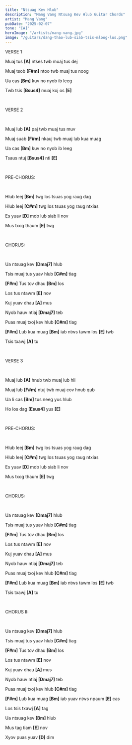 ```yaml
---
title: "Ntsuag Kev Hlub"
description: "Mang Vang Ntsuag Kev Hlub Guitar Chords"
artist: "Mang Vang"
pubDate: "2025-02-07"
tone: "[A]"
heroImage: "/artists/mang-vang.jpg"
image: "/guitars/dang-thao-lub-siab-tsis-mloog-lus.png"
---
```


VERSE 1

Muaj tus <b>[A]</b> ntses twb muaj tus dej

Muaj tsob <b>[F#m]</b> ntoo twb muaj tus noog

Ua cas <b>[Bm]</b> kuv no nyob ib leeg

Twb tsis <b>[Bsus4]</b> muaj koj os <b>[E]</b>

<br />

VERSE 2

<br />

Muaj lub <b>[A]</b> paj twb muaj tus muv

Muaj suab <b>[F#m]</b> nkauj twb muaj lub kua muag

Ua cas <b>[Bm]</b> kuv no nyob ib leeg

Tsaus ntuj <b>[Bsus4]</b> nti <b>[E]</b>

<br />

PRE-CHORUS:

<br />

Hlub leej <b>[Bm]</b> twg los tsuas yog raug dag

Hlub leej <b>[C#m]</b> twg los tsuas yog raug ntxias

Es yuav <b>[D]</b> mob lub siab li nov

Mus txog thaum <b>[E]</b> twg

<br />

CHORUS:

<br />

Ua ntsuag kev <b>[Dmaj7]</b> hlub

Tsis muaj tus yuav hlub <b>[C#m]</b> tiag

<b>[F#m]</b> Tus tov dhau <b>[Bm]</b> los

Los tus ntawm <b>[E]</b> nov

Kuj yuav dhau <b>[A]</b> mus

Nyob hauv ntiaj <b>[Dmaj7]</b> teb

Puas muaj txoj kev hlub <b>[C#m]</b> tiag

<b>[F#m]</b> Lub kua muag <b>[Bm]</b> iab ntws tawm los <b>[E]</b> twb

Tsis txawj <b>[A]</b> tu

<br />

VERSE 3

<br />

Muaj lub <b>[A]</b> hnub twb muaj lub hli

Muaj lub <b>[F#m]</b> ntuj twb muaj cov hnub qub

Ua li cas <b>[Bm]</b> tus neeg yus hlub

Ho los dag <b>[Esus4]</b> yus <b>[E]</b>

<br />

PRE-CHORUS:

<br />

Hlub leej <b>[Bm]</b> twg los tsuas yog raug dag

Hlub leej <b>[C#m]</b> twg los tsuas yog raug ntxias

Es yuav <b>[D]</b> mob lub siab li nov

Mus txog thaum <b>[E]</b> twg

<br />

CHORUS:

<br />

Ua ntsuag kev <b>[Dmaj7]</b> hlub

Tsis muaj tus yuav hlub <b>[C#m]</b> tiag

<b>[F#m]</b> Tus tov dhau <b>[Bm]</b> los

Los tus ntawm <b>[E]</b> nov

Kuj yuav dhau <b>[A]</b> mus

Nyob hauv ntiaj <b>[Dmaj7]</b> teb

Puas muaj txoj kev hlub <b>[C#m]</b> tiag

<b>[F#m]</b> Lub kua muag <b>[Bm]</b> iab ntws tawm los <b>[E]</b> twb

Tsis txawj <b>[A]</b> tu

<br />

CHORUS II:

<br />

Ua ntsuag kev <b>[Dmaj7]</b> hlub

Tsis muaj tus yuav hlub <b>[C#m]</b> tiag

<b>[F#m]</b> Tus tov dhau <b>[Bm]</b> los

Los tus ntawm <b>[E]</b> nov

Kuj yuav dhau <b>[A]</b> mus

Nyob hauv ntiaj <b>[Dmaj7]</b> teb

Puas muaj txoj kev hlub <b>[C#m]</b> tiag

<b>[F#m]</b> Lub kua muag <b>[Bm]</b> iab yuav ntws npaum <b>[E]</b> cas

Los tsis txawj <b>[A]</b> tag

Ua ntsuag kev <b>[Bm]</b> hlub

Mus tag tiam <b>[E]</b> nov

Xyov puas yuav <b>[D]</b> dim
